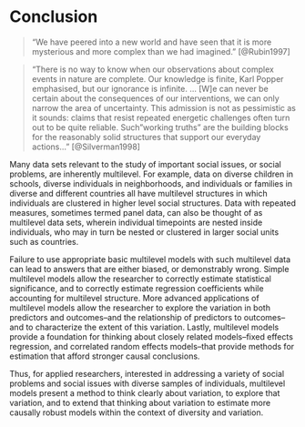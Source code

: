 # Conclusion

> "We have peered into a new world and have seen that it is more mysterious and more complex than we had imagined." [@Rubin1997]

> "There is no way to know when our observations about complex events in nature are complete. Our knowledge is finite, Karl Popper emphasised, but our ignorance is infinite. ... [W]e can never be certain about the consequences of our interventions, we can only narrow the area of uncertainty. This admission is not as pessimistic as it sounds: claims that resist repeated energetic challenges often turn out to be quite reliable. Such "working truths" are the building blocks for the reasonably solid structures that support our everyday actions..." [@Silverman1998]

Many data sets relevant to the study of important social issues, or social problems, are inherently multilevel. For example, data on diverse children in schools, diverse individuals in neighborhoods, and individuals or families in diverse and different countries all have multilevel structures in which individuals are clustered in higher level social structures. Data with repeated measures, sometimes termed panel data, can also be thought of as multilevel data sets, wherein individual timepoints are nested inside individuals, who may in turn be nested or clustered in larger social units such as countries. 

Failure to use appropriate basic multilevel models with such multilevel data can lead to answers that are either biased, or demonstrably wrong. Simple multilevel models allow the researcher to correctly estimate statistical significance, and to correctly estimate regression coefficients while accounting for multilevel structure. More advanced applications of multilevel models allow the researcher to explore the variation in both predictors and outcomes--and the relationship of predictors to outcomes--and to characterize the extent of this variation. Lastly, multilevel models provide a foundation for thinking about closely related models--fixed effects regression, and correlated random effects models--that provide methods for estimation that afford stronger causal conclusions. 

Thus, for applied researchers, interested in addressing a variety of social problems and social issues with diverse samples of individuals, multilevel models present a method to think clearly about variation, to explore that variation, and to extend that thinking about variation to estimate more causally robust models within the context of diversity and variation.
